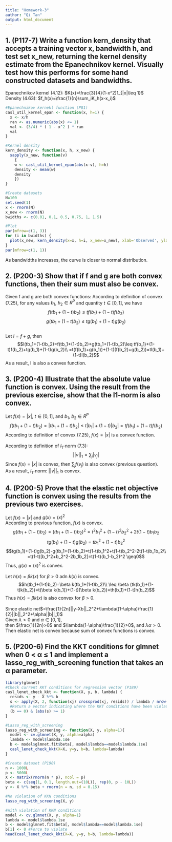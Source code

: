 ```yaml
---
title: "Homework-3"
author: "Qi Tan"
output: html_document
---
```


<!--
%\VignetteEngine{knitr::rmarkdown}
%\VignetteIndexEntry{The ridge regression vignette}
-->

## 1. (P117-7) Write a function kern_density that accepts a training vector x, bandwidth h, and test set x_new, returning the kernel density estimate from the Epanechnikov kernel. Visually test how this performs for some hand constructed datasets and bandwidths.
Epanechnikov kernel (4.12): $K(x)=\frac{3}{4}(1-x^2)1_{|x|\leq 1}$\
Density (4.63): $f_h(x)=\frac{1}{n}\sum_iK_h(x-x_i)$
```r
#Epanechnikov kernekl function (P81)
casl_util_kernel_epan <- function(x, h=1) {
  x <- x/h
  ran <- as.numeric(abs(x) <= 1)
  val <- (3/4) * ( 1 - x^2 ) * ran
  val
}

#Kernel density
kern_density <- function(x, h, x_new) {
  sapply(x_new, function(v)
    {
    w <- casl_util_kernel_epan(abs(x-v), h=h)
    density <- mean(w)
    density
    })
}

#Create datasets
N=100
set.seed(1)
x <- rnorm(N)
x_new <- rnorm(N)
bwidths <- c(0.01, 0.1, 0.5, 0.75, 1, 1.5)

#Plot
par(mfrow=c(1, 3))
for (i in bwidths) {
  plot(x_new, kern_density(x=x, h=i, x_new=x_new), xlab='Observed', ylab='Kernel', main='Kernel Density')
}
par(mfrow=c(1, 1))
```
As bandwidths increases, the curve is closer to normal distribution.


## 2. (P200-3) Show that if f and g are both convex functions, then their sum must also be convex.
Given f and g are both convex functions:
According to definition of convex (7.25), for any values $b_1$, $b_2 \in R^P$ and quantity $t \in [0,1]$, we have 
$$f(tb_1+(1-t)b_2)\leq tf(b_1)+(1-t)f(b_2)$$
$$g(tb_1+(1-t)b_2)\leq tg(b_1)+(1-t)g(b_2)$$
\
Let $l=f+g$, then
$$l(tb_1+(1-t)b_2)=f(tb_1+(1-t)b_2)+g(tb_1+(1-t)b_2)\leq tf(b_1)+(1-t)f(b_2)+tg(b_1)+(1-t)g(b_2)\\
=t(f(b_1)+g(b_1))+(1-t)(f(b_2)+g(b_2))=tl(b_1)+(1-t)l(b_2)$$
As a result, l is also a convex function.


## 3. (P200-4) Illustrate that the absolute value function is convex. Using the result from the previous exercise, show that the l1-norm is also convex.
Let $f(x)=|x|$, $t \in [0,1]$, and $b_1$, $b_2 \in R^P$
$$f(tb_1+(1-t)b_2)=|tb_1+(1-t)b_2| \leq t|b_1|+(1-t)|b_2|=tf(b_1)+(1-t)f(b_2)$$
According to definition of convex (7.25), $f(x)=|x|$ is a convex function.\
\
According to definition of $l_1$-norm (7.3): $$||v||_1=\sum_j|v_j|$$
Since $f(x)=|x|$ is convex, then $\sum_jf(v_j)$ is also convex (previous question).\
As a result, $l_1$-norm: $||v||_1$ is convex.


## 4. (P200-5) Prove that the elastic net objective function is convex using the results from the previous two exercises.
Let $f(x)=|x|$ and $g(x)=(x)^2$\
According to previous function, $f(x)$ is convex.\
$$g(tb_1+(1-t)b_2)=(tb_1+(1-t)b_2)^2=t^2b_1^2+(1-t)^2b_2^2+2t(1-t)b_1b_2$$
$$tg(b_1)+(1-t)g(b_2)=tb_1^2+(1-t)b_2^2$$
$$tg(b_1)+(1-t)g(b_2)-g(tb_1+(1-t)b_2)=t(1-t)b_1^2+t(1-t)b_2^2-2t(1-t)b_1b_2\\
=t(1-t)[b_1^2+b_2^2-2b_1b_2]=t(1-t)(b_1-b_2)^2 \geq0$$
Thus, $g(x)=(x)^2$ is convex.\
\
Let $h(x)=\beta k(x)$ for $\beta>0$ adn $k(x)$ is convex.\
$$h(tb_1+(1-t)b_2)=\beta k(tb_1+(1-t)b_2)\\
\leq \beta (tk(b_1)+(1-t)k(b_2))=t(\beta k(b_1))+(1-t)(\beta k(b_2))=th(b_1)+(1-t)h(b_2)$$
Thus $h(x)=\beta k(x)$ is also convex for $\beta>0$.\
\
Since elastic net$=\frac{1}{2n}||y-Xb||_2^2+\lambda((1-\alpha)\frac{1}{2}||b||_2^2+\alpha||b||_1)$\
Given $\lambda>0$ and $\alpha \in[0,1]$,\
then $\frac{1}{2n}>0$ and $\lambda(1-\alpha)\frac{1}{2}>0$, and $\lambda\alpha>0$.\
Then elastic net is convex because sum of convex functions is convex.


## 5. (P200-6) Find the KKT conditions for glmnet when 0 < α ≤ 1 and implement a lasso_reg_with_screening function that takes an α parameter.
```r
library(glmnet)
#Check current KKT conditions for regression vector (P189)
casl_lenet_check_kkt <- function(X, y, b, lambda) {
  resids <- y - X %*% b
  s <- apply(X, 2, function(xj) crossprod(xj, resids)) / lambda / nrow(X)
  #Return a vector indicating where the KKT conditions have been violated by the variables that are currently zero.
  (b == 0) & (abs(s) >= 1)
}

#Lasso_reg_with_screening
lasso_reg_with_screening <- function(X, y, alpha=1){
  model <- cv.glmnet(X, y, alpha=alpha)
  lambda <- model$lambda.1se
  b <- model$glmnet.fit$beta[, model$lambda==model$lambda.1se]
  casl_lenet_check_kkt(X=X, y=y, b=b, lambda=lambda)
}

#Create dataset (P190)
n <- 1000L
p <- 5000L
X <- matrix(rnorm(n * p), ncol = p)
beta <- c(seq(1, 0.1, length.out=(10L)), rep(0, p - 10L))
y <- X %*% beta + rnorm(n = n, sd = 0.15)

#No violation of KKN conditions
lasso_reg_with_screening(X, y)

#With violation of KKN conditions
model <- cv.glmnet(X, y, alpha=1)
lambda <- model$lambda.1se
b <- model$glmnet.fit$beta[, model$lambda==model$lambda.1se]
b[1] <- 0 #Force to violate
head(casl_lenet_check_kkt(X=X, y=y, b=b, lambda=lambda))
```
